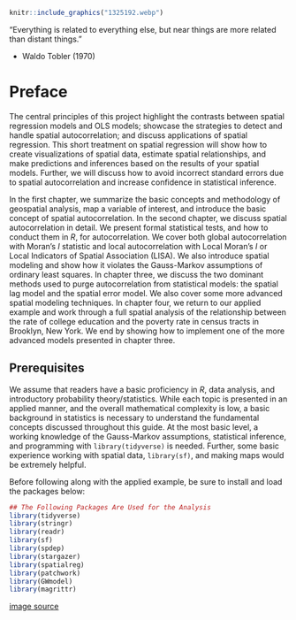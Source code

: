 ```r
knitr::include_graphics("1325192.webp") 
```

“Everything is related to everything else, but near things are more related than distant things."

- Waldo Tobler (1970)

# Preface {.unnumbered}

The central principles of this project highlight the contrasts between spatial regression models and OLS models; showcase the strategies to detect and handle spatial autocorrelation; and discuss applications of spatial regression. This short treatment on spatial regression will show how to create visualizations of spatial data, estimate spatial relationships, and make predictions and inferences based on the results of your spatial models. Further, we will discuss how to avoid incorrect standard errors due to spatial autocorrelation and increase confidence in statistical inference.

In the first chapter, we summarize the basic concepts and methodology of geospatial analysis, map a variable of interest, and introduce the basic concept of spatial autocorrelation. In the second chapter, we discuss spatial autocorrelation in detail. We present formal statistical tests, and how to conduct them in *R*, for autocorrelation. We cover both global autocorrelation with Moran's $I$ statistic and local autocorrelation with Local Moran’s $I$ or Local Indicators of Spatial Association (LISA). We also introduce spatial modeling and show how it violates the Gauss-Markov assumptions of ordinary least squares. In chapter three, we discuss the two dominant methods used to purge autocorrelation from statistical models: the spatial lag model and the spatial error model. We also cover some more advanced spatial modeling techniques. In chapter four, we return to our applied example and work through a full spatial analysis of the relationship between the rate of college education and the poverty rate in census tracts in Brooklyn, New York. We end by showing how to implement one of the more advanced models presented in chapter three.

## Prerequisites

We assume that readers have a basic proficiency in *R*, data analysis, and introductory probability theory/statistics. While each topic is presented in an applied manner, and the overall mathematical complexity is low, a basic background in statistics is necessary to understand the fundamental concepts discussed throughout this guide. At the most basic level, a working knowledge of the Gauss-Markov assumptions, statistical inference, and programming with `library(tidyverse)` is needed. Further, some basic experience working with spatial data, `library(sf)`, and making maps would be extremely helpful.

Before following along with the applied example, be sure to install and load the packages below:

```r
## The Following Packages Are Used for the Analysis
library(tidyverse)
library(stringr)
library(readr)
library(sf)
library(spdep)
library(stargazer)
library(spatialreg)
library(patchwork)
library(GWmodel)
library(magrittr)
```

[image source](https://wallpaperaccess.com/data-science)